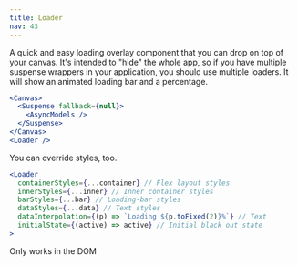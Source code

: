 ```yaml
---
title: Loader
nav: 43
---
```


A quick and easy loading overlay component that you can drop on top of your canvas. It's intended to "hide" the whole app, so if you have multiple suspense wrappers in your application, you should use multiple loaders. It will show an animated loading bar and a percentage.

```jsx
<Canvas>
  <Suspense fallback={null}>
    <AsyncModels />
  </Suspense>
</Canvas>
<Loader />
```

You can override styles, too.

```jsx
<Loader
  containerStyles={...container} // Flex layout styles
  innerStyles={...inner} // Inner container styles
  barStyles={...bar} // Loading-bar styles
  dataStyles={...data} // Text styles
  dataInterpolation={(p) => `Loading ${p.toFixed(2)}%`} // Text
  initialState={(active) => active} // Initial black out state
>
```

<Hint>Only works in the DOM</Hint>
